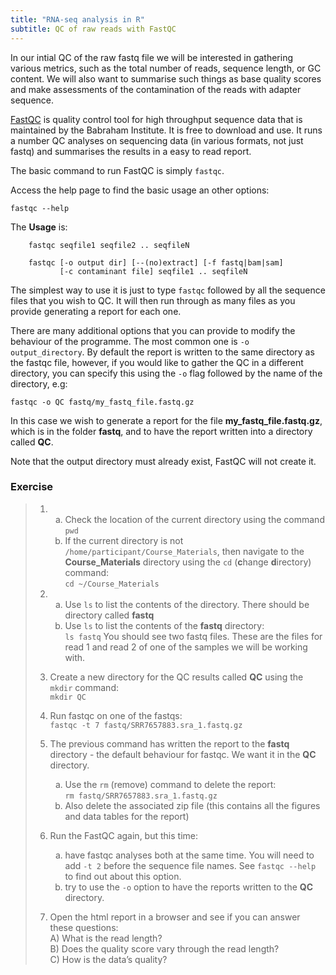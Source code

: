 ```yaml
---
title: "RNA-seq analysis in R"
subtitle: QC of raw reads with FastQC
---
```


In our intial QC of the raw fastq file we will be interested in gathering
various metrics, such as the total number of reads, sequence length, or GC
content.  We will also want to summarise such things as base quality scores and
make assessments of the contamination of the reads with adapter sequence. 

[FastQC](https://www.bioinformatics.babraham.ac.uk/projects/fastqc/) is 
quality control tool for high throughput sequence data that is maintained
by the Babraham Institute. It is free to download and use. It runs a number
QC analyses on sequencing data (in various formats, not just fastq) and 
summarises the results in a easy to read report.

The basic command to run FastQC is simply `fastqc`. 

Access the help page to find the basic usage an other options:

`fastqc --help`

The **Usage** is:

```
	fastqc seqfile1 seqfile2 .. seqfileN

    fastqc [-o output dir] [--(no)extract] [-f fastq|bam|sam]
           [-c contaminant file] seqfile1 .. seqfileN
```

The simplest way to use it is just to type `fastqc` followed by all the sequence 
files that you wish to QC. It will then run through as many files as you provide 
generating a report for each one.

There are many additional options that you can provide to modify the behaviour
of the programme. The most common one is `-o output_directory`. By default the
report is written to the same directory as the fastqc file, however, if you
would like to gather the QC in a different directory, you can specify this
using the `-o` flag followed by the name of the directory, e.g:

```
fastqc -o QC fastq/my_fastq_file.fastq.gz
```

In this case we wish to generate a report for the file
**my_fastq_file.fastq.gz**, which is in the folder **fastq**, and to have the
report written into a directory called **QC**.

Note that the output directory must already exist, FastQC will not create it.

### Exercise

> 1. 
>       a) Check the location of the current directory using the command `pwd`  
>       b) If the current directory is not
>       `/home/participant/Course_Materials`, then navigate to the
>       **Course_Materials** directory using the `cd` (**c**hange
>       **d**irectory) command:  
> `cd ~/Course_Materials`  
>
> 2.   
>       a) Use `ls` to list the contents of the directory. There should be directory
>    called **fastq**    
>       b) Use `ls` to list the contents of the **fastq** directory:  
>    `ls fastq`
>          You should see two fastq files. These are the files for read 1 and 
>          read 2 of one of the samples we will be working with.
>
> 3. Create a new directory for the QC results called **QC** using the `mkdir`
>    command:  
>    `mkdir QC`
>
> 4. Run fastqc on one of the fastqs:  
>    `fastqc -t 7 fastq/SRR7657883.sra_1.fastq.gz`
>
> 5. The previous command has written the report to the **fastq** directory -
>    the default behaviour for fastqc. We want it in the **QC** directory. 
>       a) Use the `rm` (remove) command to delete the report:   
>          `rm fastq/SRR7657883.sra_1.fastq.gz`  
>       b) Also delete the associated zip file (this contains all the figures
>       and data tables for the report)
>
> 6. Run the FastQC again, but this time:
>       a) have fastqc analyses both at the same time. You will need to add 
>          `-t 2` before the sequence file names. See `fastqc --help` to find 
           out about this option.
>       b) try to use the `-o` option to have the reports written to the **QC** 
>          directory.
>  
> 7. Open the html report in a browser and see if you can answer these questions:  
>           A) What is the read length?  
>           B) Does the quality score vary through the read length?  
>           C) How is the data's quality?  
